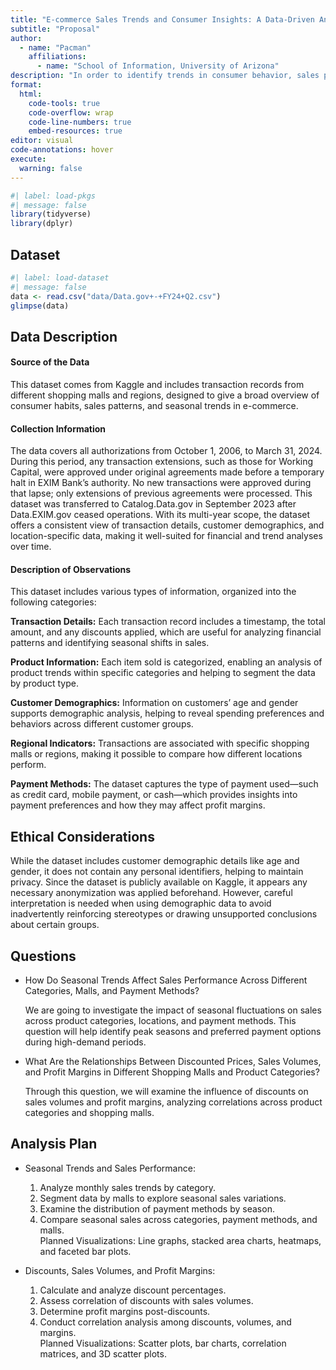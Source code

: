 ```yaml
---
title: "E-commerce Sales Trends and Consumer Insights: A Data-Driven Analysis"
subtitle: "Proposal"
author: 
  - name: "Pacman"
    affiliations:
      - name: "School of Information, University of Arizona"
description: "In order to identify trends in consumer behavior, sales patterns, and profitability, this project examines e-commerce transaction data from different shopping centers and geographical areas. We seek to determine seasonal sales patterns, high-value client groups, and the effects of discounts by examining variables such as consumer demographics, product categories, and payment methods. The knowledge acquired will contribute to our comprehension of customer decision-making processes and the effects of various sales tactics on performance in various contexts."
format:
  html:
    code-tools: true
    code-overflow: wrap
    code-line-numbers: true
    embed-resources: true
editor: visual
code-annotations: hover
execute:
  warning: false
---
```


```r
#| label: load-pkgs
#| message: false
library(tidyverse)
library(dplyr)

```

## Dataset

```r
#| label: load-dataset
#| message: false
data <- read.csv("data/Data.gov+-+FY24+Q2.csv")
glimpse(data)

```

## **Data Description**

#### **Source of the Data**

This dataset comes from Kaggle and includes transaction records from different shopping malls and regions, designed to give a broad overview of consumer habits, sales patterns, and seasonal trends in e-commerce.

#### **Collection Information**

The data covers all authorizations from October 1, 2006, to March 31, 2024. During this period, any transaction extensions, such as those for Working Capital, were approved under original agreements made before a temporary halt in EXIM Bank’s authority. No new transactions were approved during that lapse; only extensions of previous agreements were processed. This dataset was transferred to Catalog.Data.gov in September 2023 after Data.EXIM.gov ceased operations. With its multi-year scope, the dataset offers a consistent view of transaction details, customer demographics, and location-specific data, making it well-suited for financial and trend analyses over time.

#### **Description of Observations**

This dataset includes various types of information, organized into the following categories:

**Transaction Details:** Each transaction record includes a timestamp, the total amount, and any discounts applied, which are useful for analyzing financial patterns and identifying seasonal shifts in sales.

**Product Information:** Each item sold is categorized, enabling an analysis of product trends within specific categories and helping to segment the data by product type.

**Customer Demographics:** Information on customers’ age and gender supports demographic analysis, helping to reveal spending preferences and behaviors across different customer groups.

**Regional Indicators:** Transactions are associated with specific shopping malls or regions, making it possible to compare how different locations perform.

**Payment Methods:** The dataset captures the type of payment used—such as credit card, mobile payment, or cash—which provides insights into payment preferences and how they may affect profit margins.

## **Ethical Considerations**

While the dataset includes customer demographic details like age and gender, it does not contain any personal identifiers, helping to maintain privacy. Since the dataset is publicly available on Kaggle, it appears any necessary anonymization was applied beforehand. However, careful interpretation is needed when using demographic data to avoid inadvertently reinforcing stereotypes or drawing unsupported conclusions about certain groups.

## Questions

-   How Do Seasonal Trends Affect Sales Performance Across Different Categories, Malls, and Payment Methods?

    We are going to investigate the impact of seasonal fluctuations on sales across product categories, locations, and payment methods. This question will help identify peak seasons and preferred payment options during high-demand periods.

-   What Are the Relationships Between Discounted Prices, Sales Volumes, and Profit Margins in Different Shopping Malls and Product Categories?

    Through this question, we will examine the influence of discounts on sales volumes and profit margins, analyzing correlations across product categories and shopping malls.

## Analysis Plan

-   Seasonal Trends and Sales Performance:\

    1.  Analyze monthly sales trends by category.\
    2.  Segment data by malls to explore seasonal sales variations.\
    3.  Examine the distribution of payment methods by season.\
    4.  Compare seasonal sales across categories, payment methods, and malls.\
        Planned Visualizations: Line graphs, stacked area charts, heatmaps, and faceted bar plots.

-   Discounts, Sales Volumes, and Profit Margins:\

    1.  Calculate and analyze discount percentages.\
    2.  Assess correlation of discounts with sales volumes.\
    3.  Determine profit margins post-discounts.\
    4.  Conduct correlation analysis among discounts, volumes, and margins.\
        Planned Visualizations: Scatter plots, bar charts, correlation matrices, and 3D scatter plots.
